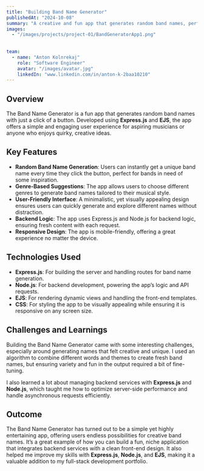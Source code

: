 ```yaml
---
title: "Building Band Name Generator"
publishedAt: "2024-10-08"
summary: "A creative and fun app that generates random band names, perfect for musicians looking for inspiration. Built with Express.js, EJS, and Node.js, this app provides an easy-to-use interface for generating unique and catchy band names in just a click."
images:
  - "/images/projects/project-01/BandGeneratorApp1.png"
 
  
team:
  - name: "Anton Kolnrekaj"
    role: "Software Engineer"
    avatar: "/images/avatar.jpg"
    linkedIn: "www.linkedin.com/in/anton-k-2baa10210"
---
```


## Overview

The Band Name Generator is a fun app that generates random band names with just a click of a button. Developed using **Express.js** and **EJS**, the app offers a simple and engaging user experience for aspiring musicians or anyone who enjoys quirky, creative ideas.

## Key Features

- **Random Band Name Generation**: Users can instantly get a unique band name every time they click the button, perfect for bands in need of some inspiration.
- **Genre-Based Suggestions**: The app allows users to choose different genres to generate band names tailored to their musical style.
- **User-Friendly Interface**: A minimalistic, yet visually appealing design ensures users can quickly generate and explore different names without distraction.
- **Backend Logic**: The app uses Express.js and Node.js for backend logic, ensuring fresh content with each request.
- **Responsive Design**: The app is mobile-friendly, offering a great experience no matter the device.

## Technologies Used

- **Express.js**: For building the server and handling routes for band name generation.
- **Node.js**: For backend development, powering the app’s logic and API requests.
- **EJS**: For rendering dynamic views and handling the front-end templates.
- **CSS**: For styling the app to be visually appealing while ensuring it is responsive on any screen size.

## Challenges and Learnings

Building the Band Name Generator came with some interesting challenges, especially around generating names that felt creative and unique. I used an algorithm to combine different words and themes to create fresh band names, but ensuring variety and fun in the output required a bit of fine-tuning.

I also learned a lot about managing backend services with **Express.js** and **Node.js**, which taught me how to optimize server-side performance and handle asynchronous requests efficiently.

## Outcome

The Band Name Generator has turned out to be a simple yet highly entertaining app, offering users endless possibilities for creative band names. It’s a great example of how you can build a fun, niche application that integrates backend services with a clean front-end design. It also helped me improve my skills with **Express.js**, **Node.js**, and **EJS**, making it a valuable addition to my full-stack development portfolio.
